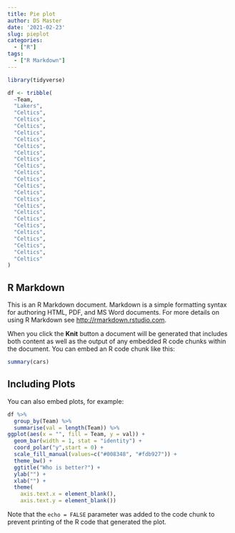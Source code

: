 ```yaml
---
title: Pie plot
author: DS Master
date: '2021-02-23'
slug: pieplot
categories:
  - ["R"]
tags:
  - ["R Markdown"]
---
```


```r
library(tidyverse)

df <- tribble(
  ~Team,
  "Lakers",
  "Celtics",
  "Celtics",
  "Celtics",
  "Celtics",
  "Celtics",
  "Celtics",
  "Celtics",
  "Celtics",
  "Celtics",
  "Celtics",
  "Celtics",
  "Celtics",
  "Celtics",
  "Celtics",
  "Celtics",
  "Celtics",
  "Celtics",
  "Celtics",
  "Celtics",
  "Celtics",
  "Celtics",
  "Celtics",
  "Celtics"
)

```

## R Markdown

This is an R Markdown document. Markdown is a simple formatting syntax for authoring HTML, PDF, and MS Word documents. For more details on using R Markdown see <http://rmarkdown.rstudio.com>.

When you click the **Knit** button a document will be generated that includes both content as well as the output of any embedded R code chunks within the document. You can embed an R code chunk like this:

```r
summary(cars)
```

## Including Plots

You can also embed plots, for example:

```r

df %>%
  group_by(Team) %>%
  summarise(val = length(Team)) %>%
ggplot(aes(x = "", fill = Team, y = val)) +
  geom_bar(width = 1, stat = "identity") +
  coord_polar("y",start = 0) +
  scale_fill_manual(values=c("#008348", "#fdb927")) +
  theme_bw() +
  ggtitle("Who is better?") +
  ylab("") +
  xlab("") +
  theme(
    axis.text.x = element_blank(),
    axis.text.y = element_blank())
```

Note that the `echo = FALSE` parameter was added to the code chunk to prevent printing of the R code that generated the plot.
